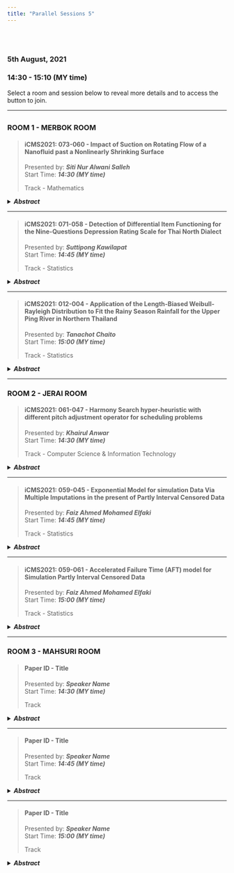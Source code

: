 ```yaml
---
title: "Parallel Sessions 5"
---
```


<link rel="stylesheet" href="styles.css" type="text/css">

<br></br>  

### **5th August, 2021**  
### **14:30 - 15:10 (MY time)**  

Select a room and session below to reveal more details and to access the button to join.  

***  

## {.tabset}  

### **ROOM 1 - MERBOK ROOM**  

> #### **iCMS2021: 073-060 - Impact of Suction on Rotating Flow of a Nanofluid past a Nonlinearly Shrinking Surface**  
> Presented by: **_Siti Nur Alwani Salleh_**  
> Start Time: **_14:30 (MY time)_**  
> 
> Track - Mathematics   

<details>
<summary>**_Abstract_**</summary>  
<p>
*An investigation is considered to examine the rotating boundary layer flow and heat transfer past a nonlinear shrunk surface in a nanofluid by taking into consideration the influence of the suction effect at the surface. Three kinds of nanomaterials namely titanium dioxide, copper, and aluminum oxide are considered. The governing equations in the form of partial differential equations (PDEs) for momentum and energy are converted into a system of ordinary differential equations (ODEs). The shooting technique built in the MAPLE program is applied to the resulting system of equations. The impacts of the embedded parameters which include rotation, nanomaterial volume fraction, nonlinear and suction on the velocities, temperature, coefficient of skin friction and the heat transmission rate are plotted graphically and have been discussed further. The outputs showed that the presence of rotation in the flow rises the coefficient of the skin friction as well as the heat transmission rate. It is also detected that the nonlinear parameter accelerates the boundary layer separation in which the dual solution unites.*  

<!-- [**Speaker Name, Country**]()   -->

<!-- [[Join]]()   -->
</p>
</details>

---  

> #### **iCMS2021: 071-058 - Detection of Differential Item Functioning for the Nine-Questions Depression Rating Scale for Thai North Dialect**  
> Presented by: **_Suttipong Kawilapat_**  
> Start Time: **_14:45 (MY time)_**  
> 
> Track - Statistics   

<details>
<summary>**_Abstract_**</summary>  
<p>
*A different probability of responding to an item, differential item functioning (DIF),  could be occurred when individuals from different groups with the same ability and lead to misleading re-sults. This cross-sectional study to detect the DIF among 1,475 participants who participated in a validity study of the Nine-Questions Depression Rating Scale (9Q) for Thai North dialect. The 9Q was consisted of 9 polytomous items assessed for the severity (none, mild, moderate, and se-vere) and frequency (several days, more than a week, and nearly every day) of depression symp-toms according to DSM-5 within 2 weeks. The detection of DIF was considered between charac-teristics of participants including sex, age, underlying disease, and income using item response theory (IRT)-based and ordinal logistic regression (ORL)-based approach. The IRT difficulty pa-rameters for each item and threshold parameters for each possible category were estimated based on the generalized partial credit model. The results showed that depressed mood (item 1) has the highest discrimination parameter following by recurrent thoughts of death, suicidal ideation, or suicide attempts (item 9) (2.533 and 2.387, respectively). The IRT-based approach seemed to be proper than OLR-based approach in the examination of DIF and scoring due to the different of discrimination parameters. The DIF were presented between sex (item 5 and 8), age group (item 1, 2, 4, and 7), underlying disease (item 2, 3, 6, and 7). Scoring accounted for the discrimination and threshold parameters across the characteristics based on IRT approach might be useful to re-duce the bias of depression screening.*  

<!-- [**Speaker Name, Country**]()   -->

<!-- [[Join]]()   -->
</p>
</details>  

---  

> #### **iCMS2021: 012-004 - Application of the Length-Biased Weibull-Rayleigh Distribution to Fit the Rainy Season Rainfall for the Upper Ping River in Northern Thailand**  
> Presented by: **_Tanachot Chaito_**  
> Start Time: **_15:00 (MY time)_**  
> 
> Track - Statistics   

<details>
<summary>**_Abstract_**</summary>  
<p>
*Statistical distributions are important and useful in finding appropriate distributions for rainfall data and predicting the return levels of rainfall data. The objectives of this study are to apply the length-biased Weibull-Rayleigh (LBWR) distribution for fitting the rainy season rainfall data and to predict the return levels of the rainy season rainfall data. To do so, the LBWR distribution is compared with the Rayleigh, Weibull, and Weibull-Rayleigh distributions to find the best fit for the rainy season rainfall data from 1957 to 2020 of Samoeng (Chiang Mai) and Mae Tha (Lam-phun) stations in Thailand.  Judging from minimum values of the Kolmogorov-Smirnov test, Anderson-Darling test and Akaike information criteria, the results show that the LBWR distribu-tion is the best-fitting distribution of the rainy season rainfall data for both stations. Based on the prediction of the return levels of the rainy season rainfall data, the level of rainy season rain-fall at Samoeng station is higher than the return level at Mae Tha station. This could mean that Samoeng district may be at risk of flood compared with Mae Tha district. Therefore, the results from this study could be useful to formulate guidelines and strategies for flood prevention and water management in Samoeng district.*  

<!-- [**Speaker Name, Country**]()   -->

<!-- [[Join]]()   -->
</p>
</details>  

***  

### **ROOM 2 - JERAI ROOM**  

> #### **iCMS2021: 061-047 - Harmony Search hyper-heuristic with different pitch adjustment operator for scheduling problems**  
> Presented by: **_Khairul Anwar_**  
> Start Time: **_14:30 (MY time)_**  
> 
> Track - Computer Science & Information Technology   

<details>
<summary>**_Abstract_**</summary>  
<p>
*Harmony search algorithm (HSA) has been adapted into the hyper-heuristics’ framework as the high-level heuristic named as Harmony search-based Hyper heuristic (HSHH). Two operators in HSA are used to select and generate a heuristics vector. In this paper the pitch adjustment opera-tor will be used to enhance the basic HSHH. The purpose of applying pitch adjustment operator is to insert different way of heuristic selection instead of randomness in memory consideration operator. The effectiveness of the proposed method is tested with two different scheduling prob-lems. Experimentally, the new HSHH approach improve the basic HSHH and achieve compara-ble results with the comparative methods in the literature.*  

<!-- [**Speaker Name, Country**]()   -->

<!-- [[Join]]()   -->
</p>
</details>

---  

> #### **iCMS2021: 059-045 - Exponential Model for simulation Data Via Multiple Imputations in the present of Partly Interval Censored Data**  
> Presented by: **_Faiz Ahmed Mohamed Elfaki_**  
> Start Time: **_14:45 (MY time)_**  
> 
> Track - Statistics   

<details>
<summary>**_Abstract_**</summary>  
<p>
*Survival analysis or time-to-event analysis refers to a set of methods to analyze the time between entry to a study and a subsequent event where time to failure of an experimental unit and that could be censored as right, left, interval, or Partly Interval Censored (PIC). In this paper, the likelihoods are applied in the exponential model in order to estimate the parameters and function of survival when multiple imputation method is used for partly interval-censored data. The numerical evidence via simulated breast cancer data suggests that the estimates from multiple imputation are more accurate*  

<!-- [**Speaker Name, Country**]()   -->

<!-- [[Join]]()   -->
</p>
</details>  

---  

> #### **iCMS2021: 059-061 - Accelerated Failure Time (AFT) model for Simulation Partly Interval Censored Data**  
> Presented by: **_Faiz Ahmed Mohamed Elfaki_**  
> Start Time: **_15:00 (MY time)_**  
> 
> Track - Statistics   

<details>
<summary>**_Abstract_**</summary>  
<p>
*The performance of maximum likelihood estimators of the parameters of Accelerated Failure Time (AFT) regression model based on Weibull distribution with simple imputations methods under Partly-Interval Censored (PIC) data is studied. The proposed model is tested through the simulation data and the result were compare with semiparametric model. The result indicate that the AFT with Weibull distribution is comparable with Cox model under simulated PIC data via breast cancer data in the present of imputation techniques. In additional to that the result suggested that the parameters of the our model are stable and the treatments are significant for simulated breast cancer patients.*  

<!-- [**Speaker Name, Country**]()   -->

<!-- [[Join]]()   -->
<!-- </p> -->
</details>  


***  

### **ROOM 3 - MAHSURI ROOM**  

> #### **Paper ID - Title**  
> Presented by: **_Speaker Name_**  
> Start Time: **_14:30 (MY time)_**  
> 
> Track   

<details>
<summary>**_Abstract_**</summary>  
<p>
*Place or insert abstract here*  

[**Speaker Name, Country**]()  

[[Join]]()  
</p>
</details>

---  

> #### **Paper ID - Title**  
> Presented by: **_Speaker Name_**  
> Start Time: **_14:45 (MY time)_**  
> 
> Track   

<details>
<summary>**_Abstract_**</summary>  
<p>
*Place or insert abstract here*  

[**Speaker Name, Country**]()  

[[Join]]()  
</p>
</details>  

---  

> #### **Paper ID - Title**  
> Presented by: **_Speaker Name_**  
> Start Time: **_15:00 (MY time)_**  
> 
> Track   

<details>
<summary>**_Abstract_**</summary>  
<p>
*Place or insert abstract here*  

[**Speaker Name, Country**]()  

[[Join]]()  
</p>
</details>  
